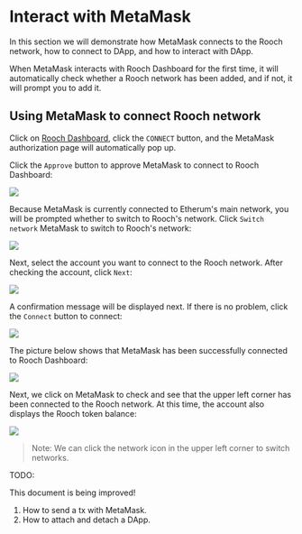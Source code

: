 # Interact with MetaMask

In this section we will demonstrate how MetaMask connects to the Rooch network, how to connect to DApp, and how to interact with DApp.

When MetaMask interacts with Rooch Dashboard for the first time, it will automatically check whether a Rooch network has been added, and if not, it will prompt you to add it.

## Using MetaMask to connect Rooch network

Click on [Rooch Dashboard](https://dashboard.rooch.network/login/), click the `CONNECT` button, and the MetaMask authorization page will automatically pop up.

Click the `Approve` button to approve MetaMask to connect to Rooch Dashboard:

![](/docs/connect-metamask-add-network.png)

Because MetaMask is currently connected to Etherum's main network, you will be prompted whether to switch to Rooch's network. Click `Switch network` MetaMask to switch to Rooch's network:

![](/docs/connect-metamask-switch-network.png)

Next, select the account you want to connect to the Rooch network. After checking the account, click `Next`:

![](/docs/connect-metamask-account.png)

A confirmation message will be displayed next. If there is no problem, click the `Connect` button to connect:

![](/docs/connect-metamask-confirm.png)

The picture below shows that MetaMask has been successfully connected to Rooch Dashboard:

![](/docs/connect-metamask-dashboard.png)

Next, we click on MetaMask to check and see that the upper left corner has been connected to the Rooch network. At this time, the account also displays the Rooch token balance:

![](/docs/connect-metamask-show.png)

> Note: We can click the network icon in the upper left corner to switch networks.



<Callout>
  TODO:

  This document is being improved!

  1. How to send a tx with MetaMask.
  2. How to attach and detach a DApp.
</Callout>
